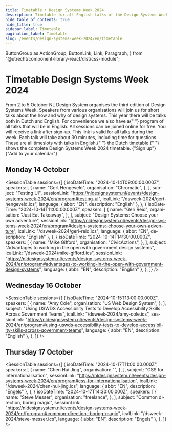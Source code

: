 ```yaml
---
title: Timetable • Design Systems Week 2024
description: Timetable for all English talks of the Design Systems Week 2023
hide_table_of_contents: true
hide_title: true
sidebar_label: Timetable
pagination_label: Timetable
slug: /events/design-systems-week-2024/en/timetable
---
```


  ButtonGroup as ActionGroup,
  ButtonLink,
  Link,
  Paragraph,
} from "@utrecht/component-library-react/dist/css-module";

<div lang="en">

# Timetable Design Systems Week 2024

<Paragraph lead>
  From 2 to 5 October NL Design System organises the third edition of Design Systems Week. Speakers from various
  organisations will join us for short talks about the how and why of design systems. This year there will be talks both
  in Dutch and English. For convenience we also have a{" "}
  <Link href="/events/design-systems-week-2024/en/program">program of all talks that will be in English</Link>.
</Paragraph>

<Paragraph>
  All sessions can be joined online for free. You will receive a link after sign-up. This link is valid for all talks
  during the week. Each talk will take about 30 minutes, including time for questions.
</Paragraph>

<Paragraph>
  These are all timeslots with talks in English,{" "}
  <Link href="/events/design-systems-week-2024/tijdschema" hrefLang="nl-NL">
    the Dutch timetable
  </Link>{" "}
  shows the complete Design Systems Week 2024 timetable.
</Paragraph>

<ActionGroup>
  <DocusaurusLink
    href="/events/design-systems-week/sign-up"
    className="utrecht-button-link utrecht-button-link--primary-action"
  >
    {"Sign up"}
    <IconChevronRight />
  </DocusaurusLink>
  <ButtonLink href="/dsweek-2024/dsweek-2024.ics" appearance="secondary-action-button">
    {"Add to your calendar"}
    <IconCalendarPlus />
  </ButtonLink>
</ActionGroup>

## Monday 14 October

<SessionTable
  sessions={[
    {
      isoDateTime: "2024-10-14T09:00:00.000Z",
      speakers: [
        {
          name: "Gert Hengeveld",
          organisation: "Chromatic",
        },
      ],
      subject: "Testing UI",
      sessionLink: "https://nldesignsystem.nl/events/design-systems-week-2024/en/program#testing-ui",
      icalLink: "/dsweek-2024/gert-hengeveld.ics",
      language: { abbr: "EN", description: "English" },
    },
    {
      isoDateTime: "2024-10-14T11:00:00.000Z",
      speakers: [
        {
          name: "Geri Reid",
          organisation: "Just Eat Takeaway",
        },
      ],
      subject: "Design Systems: Choose your own adventure",
      sessionLink:
        "https://nldesignsystem.nl/events/design-systems-week-2024/en/program#design-systems:-choose-your-own-adventure",
      icalLink: "/dsweek-2024/geri-reid.ics",
      language: { abbr: "EN", description: "English" },
    },
    {
      isoDateTime: "2024-10-14T14:30:00.000Z",
      speakers: [
        {
          name: "Mike Gifford",
          organisation: "CivicActions",
        },
      ],
      subject: "Advantages to working in the open with government design systems",
      icalLink: "/dsweek-2024/mike-gifford.ics",
      sessionLink:
        "https://nldesignsystem.nl/events/design-systems-week-2024/en/program#advantages-to-working-in-the-open-with-government-design-systems",
      language: { abbr: "EN", description: "English" },
    },
  ]}
/>

## Wednesday 16 October

<SessionTable
  sessions={[
    {
      isoDateTime: "2024-10-15T13:00:00.000Z",
      speakers: [
        {
          name: "Amy Cole",
          organisation: "US Web Design System",
        },
      ],
      subject: "Using USWDS Accessibility Tests to Develop Accessibility Skills Across Government Teams",
      icalLink: "/dsweek-2024/amy-cole.ics",
      sessionLink:
        "https://nldesignsystem.nl/events/design-systems-week-2024/en/program#using-uswds-accessibility-tests-to-develop-accessibility-skills-across-government-teams",
      language: { abbr: "EN", description: "English" },
    },
  ]}
/>

## Thursday 17 October

<SessionTable
  sessions={[
    {
      isoDateTime: "2024-10-17T11:00:00.000Z",
      speakers: [
        {
          name: "Chen Hui Jing",
          organisation: "",
        },
      ],
      subject: "CSS for internationalisation",
      sessionLink: "https://nldesignsystem.nl/events/design-systems-week-2024/en/program#css-for-internationalisation",
      icalLink: "/dsweek-2024/chen-hui-jing.ics",
      language: { abbr: "EN", description: "Engels" },
    },
    {
      isoDateTime: "2024-10-17T14:30:00.000Z",
      speakers: [
        {
          name: "Steve Messer",
          organisation: "freelance",
        },
      ],
      subject: "Common direction, boring magic",
      sessionLink:
        "https://nldesignsystem.nl/events/design-systems-week-2024/en/[program#common-direction,-boring-magic",
      icalLink: "/dsweek-2024/steve-messer.ics",
      language: { abbr: "EN", description: "Engels" },
    },
  ]}
/>

</div>
